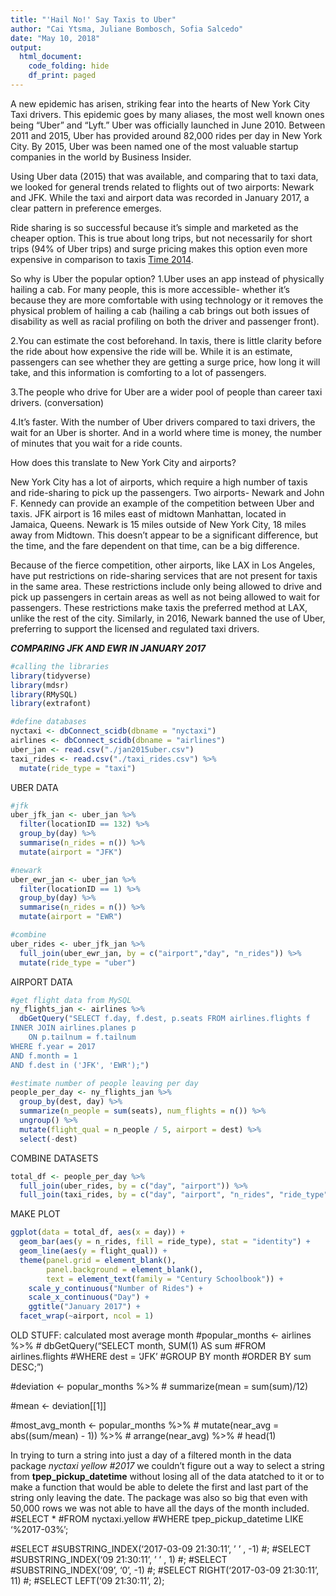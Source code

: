 ```yaml
---
title: "'Hail No!' Say Taxis to Uber"
author: "Cai Ytsma, Juliane Bombosch, Sofia Salcedo"
date: "May 10, 2018"
output: 
  html_document:
    code_folding: hide
    df_print: paged
---
```



A new epidemic has arisen, striking fear into the hearts of New York City Taxi drivers. This epidemic goes by many aliases, the most well known ones being "Uber" and "Lyft." Uber was officially launched in June 2010. Between 2011 and 2015, Uber has provided around 82,000 rides per day in New York City. By 2015, Uber was been named one of the most valuable startup companies in the world by Business Insider.
  
Using Uber data (2015) that was available, and comparing that to taxi data, we looked for general trends related to flights out of two airports: Newark and JFK. While the taxi and airport data was recorded in January 2017, a clear pattern in preference emerges.  

Ride sharing is so successful because it’s simple and marketed as the cheaper option. This is true about long trips, but not necessarily for short trips (94% of Uber trips) and surge pricing makes this option even more expensive in comparison to taxis [Time 2014](http://time.com/3556741/uber/). 
 
So why is Uber the popular option? 
1.Uber uses an app instead of physically hailing a cab. For many people, this is more accessible- whether it’s because they are more comfortable with using technology or it removes the physical problem of hailing a cab (hailing a cab brings out both issues of disability as well as racial profiling on both the driver and passenger front).

2.You can estimate the cost beforehand. In taxis, there is little clarity before the ride about how expensive the ride will be. While it is an estimate, passengers can see whether they are getting a surge price, how long it will take, and this information is comforting to a lot of passengers. 

3.The people who drive for Uber are a wider pool of people than career taxi drivers. (conversation)

4.It’s faster. With the number of Uber drivers compared to taxi drivers, the wait for an Uber is shorter. And in a world where time is money, the number of minutes that you wait for a ride counts.

How does this translate to New York City and airports? 

New York City has a lot of airports, which require a high number of taxis and ride-sharing to pick up the passengers. Two airports- Newark and John F. Kennedy can provide an example of the competition between Uber and taxis. JFK airport is 16 miles east of midtown Manhattan, located in Jamaica, Queens. Newark is 15 miles outside of New York City, 18 miles away from Midtown. This doesn’t appear to be a significant difference, but the time, and the fare dependent on that time, can be a big difference. 

Because of the fierce competition, other airports, like LAX in Los Angeles, have put restrictions on ride-sharing services that are not present for taxis in the same area. These restrictions include only being allowed to drive and pick up passengers in certain areas as well as not being allowed to wait for passengers. These restrictions make taxis the preferred method at LAX, unlike the rest of the city. Similarly, in 2016, Newark banned the use of Uber, preferring to support the licensed and regulated taxi drivers.


***COMPARING JFK AND EWR IN JANUARY 2017***


```r
#calling the libraries
library(tidyverse)
library(mdsr)
library(RMySQL)
library(extrafont)

#define databases
nyctaxi <- dbConnect_scidb(dbname = "nyctaxi")
airlines <- dbConnect_scidb(dbname = "airlines")
uber_jan <- read.csv("./jan2015uber.csv")
taxi_rides <- read.csv("./taxi_rides.csv") %>%
  mutate(ride_type = "taxi")
```

UBER DATA
```r
#jfk
uber_jfk_jan <- uber_jan %>%
  filter(locationID == 132) %>%
  group_by(day) %>%
  summarise(n_rides = n()) %>%
  mutate(airport = "JFK")

#newark
uber_ewr_jan <- uber_jan %>%
  filter(locationID == 1) %>%
  group_by(day) %>%
  summarise(n_rides = n()) %>%
  mutate(airport = "EWR")

#combine
uber_rides <- uber_jfk_jan %>%
  full_join(uber_ewr_jan, by = c("airport","day", "n_rides")) %>%
  mutate(ride_type = "uber")
```

AIRPORT DATA
```r
#get flight data from MySQL
ny_flights_jan <- airlines %>%
  dbGetQuery("SELECT f.day, f.dest, p.seats FROM airlines.flights f
INNER JOIN airlines.planes p
	ON p.tailnum = f.tailnum
WHERE f.year = 2017
AND f.month = 1
AND f.dest in ('JFK', 'EWR');")

#estimate number of people leaving per day
people_per_day <- ny_flights_jan %>% 
  group_by(dest, day) %>%
  summarize(n_people = sum(seats), num_flights = n()) %>%
  ungroup() %>%
  mutate(flight_qual = n_people / 5, airport = dest) %>%
  select(-dest)
```

COMBINE DATASETS
```r
total_df <- people_per_day %>%
  full_join(uber_rides, by = c("day", "airport")) %>%
  full_join(taxi_rides, by = c("day", "airport", "n_rides", "ride_type"))
```

MAKE PLOT
```r
ggplot(data = total_df, aes(x = day)) +
  geom_bar(aes(y = n_rides, fill = ride_type), stat = "identity") +
  geom_line(aes(y = flight_qual)) +
  theme(panel.grid = element_blank(),
        panel.background = element_blank(),
        text = element_text(family = "Century Schoolbook")) +
    scale_y_continuous("Number of Rides") +
    scale_x_continuous("Day") +
    ggtitle("January 2017") +
  facet_wrap(~airport, ncol = 1)
```

OLD STUFF:
calculated most average month
#popular_months <- airlines %>%
#  dbGetQuery("SELECT month, SUM(1) AS sum
#FROM airlines.flights
#WHERE dest = 'JFK'
#GROUP BY month
#ORDER BY sum DESC;")

#deviation <- popular_months %>%
#  summarize(mean = sum(sum)/12)

#mean <- deviation[[1]]

#most_avg_month <- popular_months %>%
#  mutate(near_avg = abs((sum/mean) - 1)) %>%
#  arrange(near_avg) %>%
#  head(1)

In trying to turn a string into just a day of a filtered month in the data package *nyctaxi yellow #2017* we couldn't figure out a way to select a string from **tpep_pickup_datetime** without losing all of the data atatched to it or to make a function that would be able to delete the first and last part of the string only leaving the date. The package was also so big that even with 50,000 rows we was not able to have all the days of the month included.
#SELECT * 
#FROM nyctaxi.yellow
#WHERE tpep_pickup_datetime LIKE  '%2017-03%';

#SELECT
#SUBSTRING_INDEX('2017-03-09 21:30:11', ' ' , -1)
#;
#SELECT
#SUBSTRING_INDEX('09 21:30:11', ' ' , 1)
#;
#SELECT
#SUBSTRING_INDEX('09', '0', -1)
#;
#SELECT RIGHT('2017-03-09 21:30:11', 11) 
#;
#SELECT LEFT('09 21:30:11', 2);
